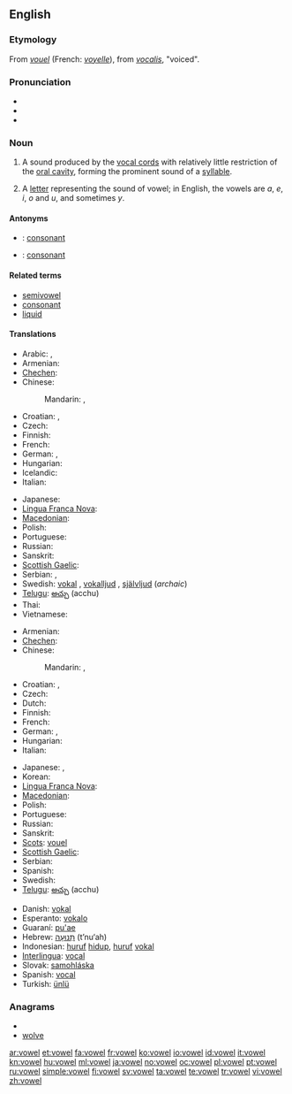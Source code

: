 ==English==
{{wikipedia}}

===Etymology===
From {{etyl|fro}} ''[[vouel]]'' (French: ''[[voyelle]]''), from {{etyl|la}} ''[[vocalis]]'', "voiced".

===Pronunciation===
* {{IPA|/ˈvaʊəl/}}
* {{audio|en-us-vowel.ogg|Audio (US)}}
* {{rhymes|aʊəl}}

===Noun===
{{en-noun}}

# {{phonetics}} A sound produced by the [[vocal cords]] with relatively little restriction of the [[oral cavity]], forming the prominent sound of a [[syllable]].
# A [[letter]] representing the sound of vowel; in English, the vowels are ''a'', ''e'', ''i'', ''o'' and ''u'', and  sometimes ''y''.

====Antonyms====
* {{italbrac|sound}}: [[consonant]]
* {{italbrac|letter}}: [[consonant]]

====Related terms====
* [[semivowel]]
* [[consonant]]
* [[liquid]]

====Translations====
{{trans-top|sound}}
* Arabic: {{t|ar|مصوت|m|tr=muṣawwat}}, {{t-|ar|حركة|f|tr=Háraka}}
* Armenian: {{t-|hy|ձայնավոր|tr=jaynavor}}
* [[Chechen]]: {{tø|ce|мукъаме}}
* Chinese:
*: Mandarin: {{t-|cmn|母音|tr=mǔyīn|sc=Hani}}, {{t-|cmn|元音|tr=yuányīn|sc=Hani}}
* Croatian: {{t-|hr|samoglas|m}}, {{t+|hr|samoglasnik|m}}
* Czech: {{t-|cs|samohláska|f}}
* Finnish: {{t+|fi|vokaali}}
* French: {{t+|fr|voyelle|f}}
* German: {{t+|de|Vokal|m}}, {{t+|de|Selbstlaut|m}}
* Hungarian: {{t+|hu|magánhangzó}}
* Icelandic: {{t-|is|sérhljóð|n}}
* Italian: {{t+|it|vocale|f}}
{{trans-mid}}
* Japanese: {{t+|ja|母音|tr=ぼいん, boin}}
* [[Lingua Franca Nova]]: {{tø|lfn|vocal}}
* [[Macedonian]]: {{t|mk|самогласка|f|tr=samóglaska}}
* Polish: {{t+|pl|samogłoska|f}}
* Portuguese: {{t+|pt|vogal|f}}
* Russian: {{t-|ru|гласный|m|tr=glásnyj}}
* Sanskrit: {{t-|sa|स्वर|m|tr=svará|xs=Sanskrit}}
* [[Scottish Gaelic]]: {{t-|gd|fuaimreag|f|xs=Scottish Gaelic}}
* Serbian: {{t-|sr|samoglasnik|m}}, {{t-|sr|vokal|m}}
* Swedish: [[vokal]] {{c}}, [[vokalljud]] {{n}}, [[självljud]] {{n}} (''archaic'')
* [[Telugu]]: [[అచ్చు]] (acchu)
* Thai: {{t|th|สระ|tr=sàrà}}
* Vietnamese: {{t+|vi|nguyên âm|xs=Vietnamese}}
{{trans-bottom}}

{{trans-top|letter}}
* Armenian: {{t-|hy|ձայնավոր|tr=jaynavor}}
* [[Chechen]]: {{tø|ce|мукъаме}}
* Chinese:
*: Mandarin: {{t-|cmn|母音|tr=mǔyīn|sc=Hani}},  {{t-|cmn|元音|tr=yuányīn|sc=Hani}}
* Croatian: {{t-|hr|samoglas|m}}, {{t+|hr|samoglasnik|m}}
* Czech: {{t-|cs|samohláska|f}}
* Dutch: {{t+|nl|klinker|m}}
* Finnish: {{t+|fi|vokaali}}
* French: {{t+|fr|voyelle|f}}
* German: {{t+|de|Vokal|m}}, {{t+|de|Selbstlaut|m}}
* Hungarian: {{t+|hu|magánhangzó}}
* Italian: {{t+|it|vocale|f}}
{{trans-mid}}
* Japanese: {{t+|ja|母音|tr=ぼいん, boin}}, {{t|ja|母音字|tr=ぼいんじ, boinji}}
* Korean: {{t|ko|모음|tr=mo-eum,母音|sc=Kore}}
* [[Lingua Franca Nova]]: {{tø|lfn|vocal}}
* [[Macedonian]]: {{t|mk|самогласка|f|tr=samóglaska}}
* Polish: {{t+|pl|samogłoska|f}}
* Portuguese: {{t+|pt|vogal|f}}
* Russian: {{t-|ru|гласная|f|tr=glásnaja}}
* Sanskrit: {{t-|sa|स्वर|m|tr=svará|xs=Sanskrit}}
* [[Scots]]: [[vouel]]
* [[Scottish Gaelic]]: {{t-|gd|fuaimreag|f|xs=Scottish Gaelic}}
* Serbian: {{t-|sr|samoglasnik|m}}
* Spanish: {{t|es|vocal|m}}
* Swedish: {{t+|sv|vokal|c}}
* [[Telugu]]: [[అచ్చు]] (acchu)
{{trans-bottom}}

{{checktrans-top}}
* Danish: [[vokal]]
* Esperanto: [[vokalo]]
* Guaraní: [[pu'ae]]
* Hebrew: [[תנועה|תְּנוּעָה]] (t’nu‘ah) {{f}}
* Indonesian: [[huruf]] [[hidup]], [[huruf]] [[vokal]]
* [[Interlingua]]: [[vocal#Interlingua|vocal]]
* Slovak: [[samohláska]] {{f}}
* Spanish: [[vocal#Spanish|vocal]] {{f}}
* Turkish: [[ünlü]]
{{trans-bottom}}

===Anagrams===
* {{alphagram|elovw}}
* [[wolve#English|wolve]]

[[ar:vowel]]
[[et:vowel]]
[[fa:vowel]]
[[fr:vowel]]
[[ko:vowel]]
[[io:vowel]]
[[id:vowel]]
[[it:vowel]]
[[kn:vowel]]
[[hu:vowel]]
[[ml:vowel]]
[[ja:vowel]]
[[no:vowel]]
[[oc:vowel]]
[[pl:vowel]]
[[pt:vowel]]
[[ru:vowel]]
[[simple:vowel]]
[[fi:vowel]]
[[sv:vowel]]
[[ta:vowel]]
[[te:vowel]]
[[tr:vowel]]
[[vi:vowel]]
[[zh:vowel]]